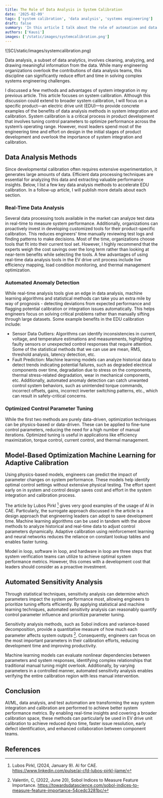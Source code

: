 ```yaml
---
title: The Role of Data Analysis in System Calibration
date: '2025-02-09'
tags: ['system calibration', 'data analysis', 'systems engineering']
draft: false
summary: 'In this article I talk about the role of automation and data analysis in system integration and calibration with a few examples and analysis techniques.'
authors: ['Kausi']
images: ['/static/images/systemcalibration.png']
---
```


![SC(/static/images/systemcalibration.png)

Data analysis, a subset of data analytics, involves cleaning, analyzing, and drawing meaningful information from the data. While many engineering organizations overlook the contributions of data analysis teams, this discipline can significantly reduce effort and time in solving complex systems engineering challenges.

I discussed a few methods and advantages of system integration in my previous article. This article focuses on system calibration. Although this discussion could extend to broader system calibration, I will focus on a specific product—an electric drive unit (EDU)—to provide concrete examples of the benefits of data analysis methods in system integration and calibration. System calibration is a critical process in product development that involves tuning control parameters to optimize performance across the system’s operating range. However, most leaders spend most of the engineering time and effort on design in the initial stages of product development and overlook the importance of system integration and calibration.
## Data Analysis Methods
Since developmental calibration often requires extensive experimentation, it generates large amounts of data. Efficient data processing techniques are essential for analyzing this data and extracting valuable performance insights. Below, I list a few key data analysis methods to accelerate EDU calibration. In a follow-up article, I will publish more details about each section.
### Real-Time Data Analysis

Several data processing tools available in the market can analyze test data in real-time to measure system performance. Additionally, organizations can proactively invest in developing customized tools for their product-specific calibration. This reduces engineers' time manually reviewing test logs and finding patterns to make decisions. Most of the time, organizations choose tools that fit into their current tool set. However, I highly recommend that the experts weigh the cost savings over the long term rather than looking at near-term benefits while selecting the tools. A few advantages of using real-time data analysis tools in the EV drive unit process include live efficiency mapping, load condition monitoring, and thermal management optimization.
### Automated Anomaly Detection

While real-time analysis tools give an edge in data analysis, machine learning algorithms and statistical methods can take you an extra mile by way of prognosis - detecting deviations from expected performance and flagging potential calibration or integration issues automatically. This helps engineers focus on solving critical problems rather than manually sifting through large datasets. Some example benefits in the EDU calibration include:

  - Sensor Data Outliers: Algorithms can identify inconsistencies in current, voltage, and temperature estimations and measurements, highlighting faulty sensors or unexpected control responses that require attention. Some of the statistical methods that we can use are mean, RMS, threshold analysis, latency detection, etc.
  - Fault Prediction: Machine learning models can analyze historical data to detect trends indicating potential failures, such as degraded electrical components over time, degradation due to stress on the components, thermal stress-related degradation, wear in mechanical components, etc. Additionally, automated anomaly detection can catch unwanted control system behaviors, such as unintended torque commands, incorrect offsets, gains, incorrect inverter switching patterns, etc., which can result in safety-critical concerns.
### Optimized Control Parameter Tuning

While the first two methods are purely data-driven, optimization techniques can be physics-based or data-driven. These can be applied to fine-tune control parameters, reducing the need for a high number of manual iterations. Optimized tuning is useful in applications like efficiency maximization, torque control, current control, and thermal management.
## Model-Based Optimization Machine Learning for Adaptive Calibration

Using physics-based models, engineers can predict the impact of parameter changes on system performance. These models help identify optimal control settings without extensive physical testing. The effort spent early on in system and control design saves cost and effort in the system integration and calibration process.

The article by Lubos Pirkl [^1] gives very good examples of the usage of AI in CAE. Particularly, the surrogate approach discussed in the article is a design approach that engineering leaders can adopt to save development time. Machine learning algorithms can be used in tandem with the above methods to analyze historical and real-time data to adjust control parameters dynamically. Adaptive calibration using reinforcement learning and neural networks reduces the reliance on constant lookup tables and enables faster tuning.

Model in loop, software in loop, and hardware in loop are three steps that system verification teams can utilize to achieve optimal system performance metrics. However, this comes with a development cost that leaders should consider as a proactive investment.
## Automated Sensitivity Analysis

Through statistical techniques, sensitivity analysis can determine which parameters impact the system performance most, allowing engineers to prioritize tuning efforts efficiently. By applying statistical and machine learning techniques, automated sensitivity analysis can reasonably quantify control parameter influence and prioritize parameter tuning.

Sensitivity analysis methods, such as Sobol indices and variance-based decomposition, provide a quantitative measure of how much each parameter affects system outputs [^2]. Consequently, engineers can focus on the most important parameters in their calibration efforts, reducing development time and improving productivity.

Machine learning models can evaluate nonlinear dependencies between parameters and system responses, identifying complex relationships that traditional manual tuning might overlook. Additionally, by varying parameters in a controlled manner, automated sensitivity analysis enables verifying the entire calibration region with less manual intervention.
## Conclusion

AI/ML, data analysis, and test automation are transforming the way system integration and calibration are performed to achieve better system performance metrics. By enabling real-time insights and covering a broader calibration space, these methods can particularly be used in EV drive unit calibration to achieve reduced dyno time, faster issue resolution, early defect identification, and enhanced collaboration between component teams.
## References
[^1]: Lubos Pirkl, (2024, January 9). AI for CAE. https://www.linkedin.com/pulse/ai-cfd-lubos-pirkl-jiame/
[^2]: Valentin, C, (2022, June 20), Sobol Indices to Measure Feature Importance. https://towardsdatascience.com/sobol-indices-to-measure-feature-importance-54cedc3281bc/
